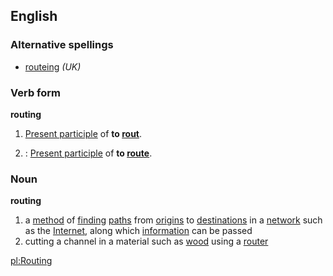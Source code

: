 {{wikipedia}}
==English==

===Alternative spellings===
* [[routeing]]  ''(UK)''

===Verb form===
'''routing''' 
# [[Present participle]] of '''to [[rout]]'''.
# {{cattag|US}}: [[Present participle]] of '''to [[route]]'''.

===Noun===
'''routing'''
# a [[method]] of [[finding]] [[path]]s from [[origin]]s to [[destination]]s in a [[network]] such as the [[Internet]], along which [[information]] can be passed
# cutting a channel in a material such as [[wood]] using a [[router]]

[[pl:Routing]]